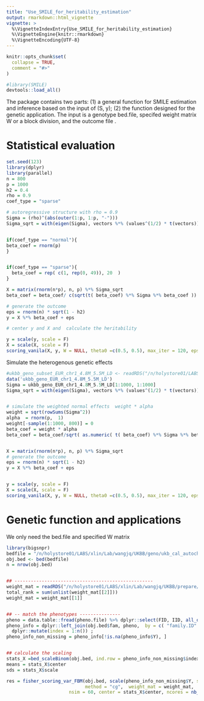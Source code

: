 ```yaml
---
title: "Use_SMILE_for_heritability_estimation"
output: rmarkdown::html_vignette
vignette: >
  %\VignetteIndexEntry{Use_SMILE_for_heritability_estimation}
  %\VignetteEngine{knitr::rmarkdown}
  %\VignetteEncoding{UTF-8}
---
```


```r
knitr::opts_chunk$set(
  collapse = TRUE,
  comment = "#>"
)
```

```r
#library(SMILE)
devtools::load_all()
```

The package contains two parts: (1) a general function for SMILE estimation and inference based on the input of (S, y); (2) the function designed for the genetic application. 
The input is a genotype  bed.file, specifed weight matrix W or a block division, and the outcome file . 

# Statistical evaluation

```r
set.seed(123)
library(dplyr)
library(parallel)
n = 800
p = 1000
h2 = 0.4
rho = 0.9
coef_type = "sparse"

# autoregressive structure with rho = 0.9
Sigma = (rho)^(abs(outer(1:p, 1:p, "-")))
Sigma_sqrt = with(eigen(Sigma), vectors %*% (values^(1/2) * t(vectors)))


if(coef_type == "normal"){
beta_coef = rnorm(p)
}


if(coef_type == "sparse"){
  beta_coef = rep( c(1, rep(0, 49)), 20  )
}

X = matrix(rnorm(n*p), n, p) %*% Sigma_sqrt
beta_coef = beta_coef/ c(sqrt(t( beta_coef) %*% Sigma %*% beta_coef )) * sqrt(h2)

# generate the outcome
eps = rnorm(n) * sqrt(1 - h2)
y = X %*% beta_coef + eps

# center y and X and  calculate the heritability

y = scale(y, scale = F)
X = scale(X, scale = F)
scoring_vanila(X, y, W = NULL, theta0 =c(0.5, 0.5), max_iter = 120, eps = 1e-6, verbose = F)
```
Simulate the heterogenous genetic effects 

```r

#ukbb_geno_subset_EUR_chr1_4.8M_5.5M_LD <- readRDS("/n/holystore01/LABS/xlin/Lab/wangjq/svd_heri/prepare/ukbb_geno_subset_EUR_chr1_4.8M_5.5M_LD.rds")
data('ukbb_geno_EUR_chr1_4.8M_5.5M_LD')
Sigma = ukbb_geno_EUR_chr1_4.8M_5.5M_LD[1:1000, 1:1000]
Sigma_sqrt = with(eigen(Sigma), vectors %*% (values^(1/2) * t(vectors)))


# simulate the weighted normal effects  weight * alpha
weight = sqrt(rowSums(Sigma^2))
alpha  = rnorm(p,  1)
weight[-sample(1:1000, 800)] = 0
beta_coef = weight * alpha
beta_coef = beta_coef/sqrt( as.numeric( t( beta_coef) %*% Sigma %*% beta_coef ) ) * sqrt(h2)


X = matrix(rnorm(n*p), n, p) %*% Sigma_sqrt
# generate the outcome
eps = rnorm(n) * sqrt(1 - h2)
y = X %*% beta_coef + eps


y = scale(y, scale = F)
X = scale(X, scale = F)
scoring_vanila(X, y, W = NULL, theta0 =c(0.5, 0.5), max_iter = 120, eps = 1e-6, verbose = F) # biased estimation with XX\tr


```


# Genetic function and applications 

We only need the bed.file and specified  W matrix
```r
library(bigsnpr)
bedfile = "/n/holystore01/LABS/xlin/Lab/wangjq/UKBB/geno/ukb_cal_autochr_v2_EUR_0_01.bed"
obj.bed <- bed(bedfile)
n = nrow(obj.bed)


## ---------------------------------------------------
weight_mat = readRDS("/n/holystore01/LABS/xlin/Lab/wangjq/UKBB/prepare/weight_mat.rds")
total_rank = sum(unlist(weight_mat[[2]]))
weight_mat = weight_mat[[1]]


## -- match the phenotypes ---------------
pheno = data.table::fread(pheno.file) %>% dplyr::select(FID, IID, all_of(outcome)) %>% dplyr::rename(Y=outcome)
pheno_info = dplyr::left_join(obj.bed$fam, pheno,  by = c( "family.ID" = "FID", "sample.ID" = "IID" ) ) %>% 
  dplyr::mutate(index = 1:n()) ;
pheno_info_non_missing = pheno_info[!is.na(pheno_info$Y), ]


## calculate the scaling
stats_X =bed_scaleBinom(obj.bed, ind.row = pheno_info_non_missing$index, ncores = nb_cores())
means = stats_X$center
sds = stats_X$scale

res = fisher_scoring_var_FBM(obj.bed, scale(pheno_info_non_missing$Y, scale = T), theta0 = theta0, ind.row = pheno_info_non_missing$index,  
                             method = "cg",  weight_mat = weight_mat,  weight_rank = total_rank,  approx = "MC", verbose = T, scale = stats_X$scale*sqrt(total_rank), 
                       nsim = 60, center = stats_X$center, ncores = nb_cores()) # test the bigstatsr pakcgae

```

